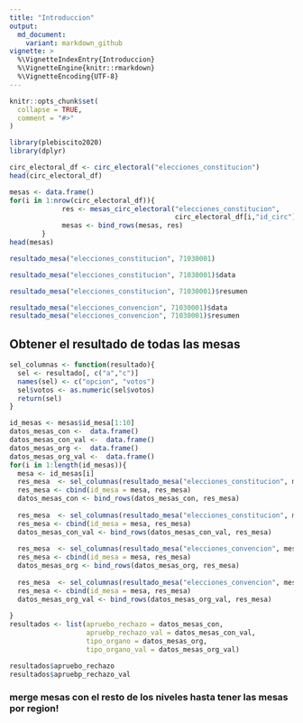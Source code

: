 ```yaml
---
title: "Introduccion"
output:
  md_document:
    variant: markdown_github
vignette: >
  %\VignetteIndexEntry{Introduccion}
  %\VignetteEngine{knitr::rmarkdown}
  %\VignetteEncoding{UTF-8}
---
```


```r
knitr::opts_chunk$set(
  collapse = TRUE,
  comment = "#>"
)
```

```r
library(plebiscito2020)
library(dplyr)
```


```r
circ_electoral_df <- circ_electoral("elecciones_constitucion")
head(circ_electoral_df)
```


```r
mesas <- data.frame()
for(i in 1:nrow(circ_electoral_df)){ 
             res <- mesas_circ_electoral("elecciones_constitucion",
                                         circ_electoral_df[i,"id_circ"])
             mesas <- bind_rows(mesas, res)
        }
head(mesas)
```

```r
resultado_mesa("elecciones_constitucion", 71030001)
```


```r
resultado_mesa("elecciones_constitucion", 71030001)$data
```

```r
resultado_mesa("elecciones_constitucion", 71030001)$resumen
```

```r
resultado_mesa("elecciones_convencion", 71030001)$data
resultado_mesa("elecciones_convencion", 71030001)$resumen
```


## Obtener el resultado de todas las mesas

```r
sel_columnas <- function(resultado){
  sel <- resultado[, c("a","c")]
  names(sel) <- c("opcion", "votos")
  sel$votos <- as.numeric(sel$votos)
  return(sel)
}
```

```r
id_mesas <- mesas$id_mesa[1:10]
datos_mesas_con <-  data.frame()
datos_mesas_con_val <-  data.frame()
datos_mesas_org <-  data.frame()
datos_mesas_org_val <-  data.frame()
for(i in 1:length(id_mesas)){  
  mesa <- id_mesas[i]
  res_mesa  <- sel_columnas(resultado_mesa("elecciones_constitucion", mesa)$data)
  res_mesa <- cbind(id_mesa = mesa, res_mesa)
  datos_mesas_con <- bind_rows(datos_mesas_con, res_mesa)
  
  res_mesa  <- sel_columnas(resultado_mesa("elecciones_constitucion", mesa)$resumen)
  res_mesa <- cbind(id_mesa = mesa, res_mesa)
  datos_mesas_con_val <- bind_rows(datos_mesas_con_val, res_mesa)
  
  res_mesa  <- sel_columnas(resultado_mesa("elecciones_convencion", mesa)$data)
  res_mesa <- cbind(id_mesa = mesa, res_mesa)
  datos_mesas_org <- bind_rows(datos_mesas_org, res_mesa)
  
  res_mesa  <- sel_columnas(resultado_mesa("elecciones_convencion", mesa)$resumen)
  res_mesa <- cbind(id_mesa = mesa, res_mesa)
  datos_mesas_org_val <- bind_rows(datos_mesas_org_val, res_mesa)
  
}      
resultados <- list(apruebo_rechazo = datos_mesas_con,
                   apruebp_rechazo_val = datos_mesas_con_val,
                   tipo_organo = datos_mesas_org, 
                   tipo_organo_val = datos_mesas_org_val)

resultados$apruebo_rechazo
resultados$apruebp_rechazo_val

```


### merge mesas con el resto de los niveles hasta tener las mesas por region!

